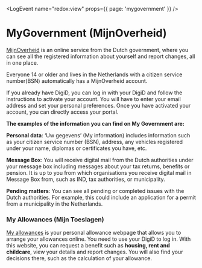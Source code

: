 
<LogEvent name="redox:view" props={{ page: 'mygovernment' }} />

# MyGovernment (MijnOverheid)
[MijnOverheid](https://mijn.overheid.nl/) is an online service from the Dutch government, where you can see all the registered information about yourself and report changes, all in one place.

<Callout>
  Everyone 14 or older and lives in the Netherlands with a citizen service number(BSN) automatically has a MijnOverheid account. 
</Callout>

If you already have DigiD, you can log in with your DigiD and follow the instructions to activate your account. You will have to enter your email address and set your personal preferences. Once you have activated your account, you can directly access your portal.

**The examples of the information you can find on My Government are:** 

**Personal data**: ‘Uw gegevens’ (My information) includes information such as your citizen service number (BSN), address, any vehicles registered under your name, diplomas or certificates you have, etc.

**Message Box**: You will receive digital mail from the Dutch authorities under your message box including messages about your tax returns, benefits or pension. It is up to you from which organisations you receive digital mail in Message Box from, such as IND, tax authorities, or municipality. 

**Pending matters**: You can see all pending or completed issues with the Dutch authorities. For example, this could include an application for a permit from a municipality in the Netherlands.

### My Allowances (Mijn Toeslagen)
[My allowances](https://www.belastingdienst.nl/wps/wcm/connect/bldcontentnl/belastingdienst/prive/toeslagen/inloggen_op_mijn_toeslagen) is your personal allowance webpage that allows you to arrange your allowances online. You need to use your DigiD to log in. With this website, you can request a benefit such as **housing, rent and childcare**, view your details and report changes. You will also find your decisions there, such as the calculation of your allowance. 
